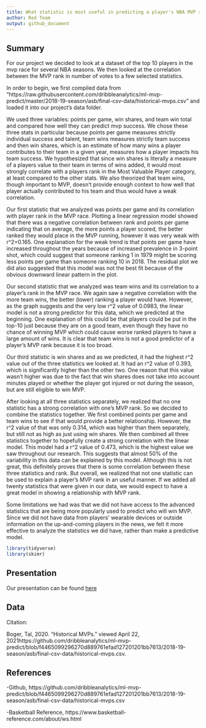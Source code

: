 ```yaml
---
title: What statistic is most useful in predicting a player's NBA MVP rank?
author: Red Team
output: github_document
---
```


## Summary

For our project we decided to look at a dataset of the top 10 players in the mvp race for several NBA seasons. We then looked at the correlation between the MVP rank in number of votes to a few selected statistics. 

In order to begin, we first compiled data from "https://raw.githubusercontent.com/dribbleanalytics/ml-mvp-predict/master/2018-19-season/asb/final-csv-data/historical-mvps.csv" and loaded it into our project's data folder. 


   We used three variables: points per game, win shares, and team win total and compared how well they can predict mvp success. We chose these three stats in particular because points per game measures strictly individual success and talent, team wins measures strictly team success and then win shares, which is an estimate of how many wins a player contributes to their team in a given year, measures how a player impacts his team success. We hypothesized that since win shares is literally a measure of a players value to their team in terms of wins added, it would most strongly correlate with a players rank in the Most Valuable Player category, at least compared to the other stats. We also theorized that team wins, though important to MVP, doesn’t provide enough context to how well that player actually contributed to his team and thus would have a weak correlation. 
   
  Our first statistic that we analyzed was points per game and its correlation with player rank in the MVP race. Plotting a linear regression model showed that there was a negative correlation between rank and points per game indicating that on average, the more points a player scored, the better ranked they would place in the MVP running, however it was very weak with r^2=0.165. One explanation for the weak trend is that points per game have increased throughout the years because of increased prevalence in 3-point shot, which could suggest that someone ranking 1 in 1979 might be scoring less points per game than someone ranking 10 in 2018. The residual plot we did also suggested that this model was not the best fit because of the obvious downward linear pattern in the plot. 
  
  Our second statistic that we analyzed was team wins and its correlation to a player’s rank in the MVP race. We again saw a negative correlation with the more team wins, the better (lower) ranking a player would have. However, as the graph suggests and the very low r^2 value of 0.0983, the linear model is not a strong predictor for this data, which we predicted at the beginning. One explanation of this could be that players could be put in the top-10 just because they are on a good team, even though they have no chance of winning MVP which could cause worse ranked players to have a large amount of wins. It is clear that team wins is not a good predictor of a player’s MVP rank because it is too broad.
  
  Our third statistic is win shares and as we predicted, it had the highest r^2 value out of the three statistics we looked at. It had an r^2 value of 0.393, which is significantly higher than the other two. One reason that this value wasn’t higher was due to the fact that win shares does not take into account minutes played or whether the player got injured or not during the season, but are still eligible to win MVP.
  
  After looking at all three statistics separately, we realized that no one statistic has a strong correlation with one’s MVP rank. So we decided to combine the statistics together. We first combined points per game and team wins to see if that would provide a better relationship. However, the r^2 value of that was only 0.314, which was higher than them separately, but still not as high as just using win shares. We then combined all three statistics together to hopefully create a strong correlation with the linear model. This model had a r^2 value of 0.473, which is the highest value we saw throughout our research. This suggests that almost 50% of the variability in this data can be explained by this model. Although this is not great, this definitely proves that there is some correlation between these three statistics and rank. But overall, we realized that not one statistic can be used to explain a player’s MVP rank in an useful manner. If we added all twenty statistics that were given in our data, we would expect to have a great model in showing a relationship with MVP rank. 

Some limitations we had was that we did not have access to the advanced statistics that are being more popularly used to predict who will win MVP. Since we did not have data from players' wearable devices or outside information on the up-and-coming players in the news, we felt it more effective to analyze the statistics we did have, rather than make a predictive model. 



```r
library(tidyverse) 
library(skimr)
```



## Presentation

Our presentation can be found [here](presentation/presentation.html)

## Data 
Citation:

Boger, Tal, 2020. “Historical MVPs.” viewed April 22, 2021https://github.com/dribbleanalytics/ml-mvp-predict/blob/f4465099296270d889761efad127201201bb7613/2018-19-season/asb/final-csv-data/historical-mvps.csv. 




## References

-Github, https://github.com/dribbleanalytics/ml-mvp-predict/blob/f4465099296270d889761efad127201201bb7613/2018-19-season/asb/final-csv-data/historical-mvps.csv


-Basketball Reference, https://www.basketball-reference.com/about/ws.html

